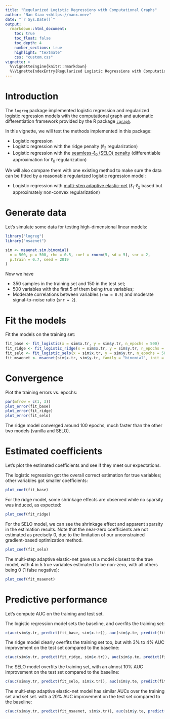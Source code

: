 ```yaml
---
title: "Regularized Logistic Regressions with Computational Graphs"
author: "Nan Xiao <<https://nanx.me>>"
date: "`r Sys.Date()`"
output:
  rmarkdown::html_document:
    toc: true
    toc_float: false
    toc_depth: 4
    number_sections: true
    highlight: "textmate"
    css: "custom.css"
vignette: >
  %\VignetteEngine{knitr::rmarkdown}
  %\VignetteIndexEntry{Regularized Logistic Regressions with Computational Graphs}
---
```


# Introduction

The `logreg` package implemented logistic regression and regularized logistic regression models with the computational graph and automatic differentiation framework provided by the R package [`cgraph`](https://github.com/triepels/cgraph).

In this vignette, we will test the methods implemented in this package:

- Logistic regression
- Logistic regression with the ridge penalty ($\ell_2$ regularization)
- Logistic regression with the [seamless-$\ell_0$ (SELO) penalty](http://www3.stat.sinica.edu.tw/statistica/oldpdf/A23n220.pdf) (differentiable approximation for $\ell_0$ regularization)

We will also compare them with one existing method to make sure the data can be fitted by a reasonable regularized logistic regression model:

- Logistic regression with [multi-step adaptive elastic-net](https://nanx.me/msaenet/) ($\ell_1$-$\ell_2$ based but approximately non-convex regularization)

# Generate data

Let's simulate some data for testing high-dimensional linear models:

```r
library("logreg")
library("msaenet")
```

```r
sim <- msaenet.sim.binomial(
  n = 500, p = 500, rho = 0.5, coef = rnorm(5, sd = 5), snr = 2,
  p.train = 0.7, seed = 2019
)
```

Now we have

- 350 samples in the training set and 150 in the test set;
- 500 variables with the first 5 of them being true variables;
- Moderate correlations between variables (`rho = 0.5`) and moderate signal-to-noise ratio (`snr = 2`).

# Fit the models

Fit the models on the training set:

```r
fit_base <- fit_logistic(x = sim$x.tr, y = sim$y.tr, n_epochs = 500)
fit_ridge <- fit_logistic_ridge(x = sim$x.tr, y = sim$y.tr, n_epochs = 500, lambda = 0.5)
fit_selo <- fit_logistic_selo(x = sim$x.tr, y = sim$y.tr, n_epochs = 500, tau = 0.05)
fit_msaenet <- msaenet(sim$x.tr, sim$y.tr, family = "binomial", init = "ridge", tune = "ebic", nsteps = 10L, seed = 2009)
```

# Convergence

Plot the training errors vs. epochs:

```r
par(mfrow = c(1, 3))
plot_error(fit_base)
plot_error(fit_ridge)
plot_error(fit_selo)
```

The ridge model converged around 100 epochs, much faster than the other two models (vanilla and SELO).

# Estimated coefficients

Let's plot the estimated coefficients and see if they meet our expectations.

The logistic regression got the overall correct estimation for true variables; other variables got smaller coefficients:

```r
plot_coef(fit_base)
```

For the ridge model, some shrinkage effects are observed while no sparsity was induced, as expected:

```r
plot_coef(fit_ridge)
```

For the SELO model, we can see the shrinkage effect and apparent sparsity in the estimation results. Note that the near-zero coefficients are not estimated as precisely 0, due to the limitation of our unconstrained gradient-based optimization method.

```r
plot_coef(fit_selo)
```

The multi-step adaptive elastic-net gave us a model closest to the true model, with 4 in 5 true variables estimated to be non-zero, with all others being 0 (1 false negative):

```r
plot_coef(fit_msaenet)
```

# Predictive performance

Let's compute AUC on the training and test set.

The logistic regression model sets the baseline, and overfits the training set:

```r
c(auc(sim$y.tr, predict(fit_base, sim$x.tr)), auc(sim$y.te, predict(fit_base, sim$x.te)))
```

The ridge model clearly overfits the training set too, but with 3% to 4% AUC improvement on the test set compared to the baseline:

```r
c(auc(sim$y.tr, predict(fit_ridge, sim$x.tr)), auc(sim$y.te, predict(fit_ridge, sim$x.te)))
```

The SELO model overfits the training set, with an almost 10% AUC improvement on the test set compared to the baseline:

```r
c(auc(sim$y.tr, predict(fit_selo, sim$x.tr)), auc(sim$y.te, predict(fit_selo, sim$x.te)))
```

The multi-step adaptive elastic-net model has similar AUCs over the training set and set set. with a 20% AUC improvement on the test set compared to the baseline:

```r
c(auc(sim$y.tr, predict(fit_msaenet, sim$x.tr)), auc(sim$y.te, predict(fit_msaenet, sim$x.te)))
```
